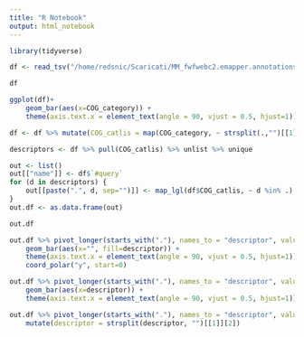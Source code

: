 ```yaml
---
title: "R Notebook"
output: html_notebook
---
```


```r
library(tidyverse)
```

```r
df <- read_tsv("/home/redsnic/Scaricati/MM_fwfwebc2.emapper.annotations.tsv", comment = "##")
```


```r
df
```



```r
ggplot(df)+
    geom_bar(aes(x=COG_category)) +
    theme(axis.text.x = element_text(angle = 90, vjust = 0.5, hjust=1))
```

```r
df <- df %>% mutate(COG_catlis = map(COG_category, ~ strsplit(.,"")[[1]]))
```


```r
descriptors <- df %>% pull(COG_catlis) %>% unlist %>% unique

out <- list()
out[["name"]] <- df$`#query`
for (d in descriptors) {
    out[[paste(".", d, sep="")]] <- map_lgl(df$COG_catlis, ~ d %in% .)
}
out.df <- as.data.frame(out)

out.df
```

```r
out.df %>% pivot_longer(starts_with("."), names_to = "descriptor", values_to = "value") %>% filter(value == TRUE) %>% ggplot() +
    geom_bar(aes(x="", fill=descriptor)) +
    theme(axis.text.x = element_text(angle = 90, vjust = 0.5, hjust=1)) +
    coord_polar("y", start=0)
```

```r
out.df %>% pivot_longer(starts_with("."), names_to = "descriptor", values_to = "value") %>% filter(value == TRUE) %>% ggplot() +
    geom_bar(aes(x=descriptor)) +
    theme(axis.text.x = element_text(angle = 90, vjust = 0.5, hjust=1)) 
```

```r
out.df %>% pivot_longer(starts_with("."), names_to = "descriptor", values_to = "value") %>% filter(value == TRUE) %>% group_by(descriptor) %>% count() %>% 
    mutate(descriptor = strsplit(descriptor, "")[[1]][2])
```



